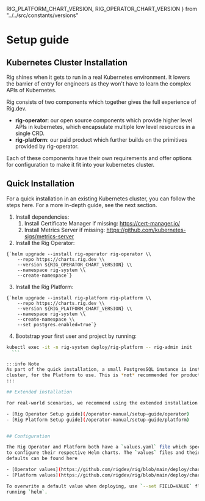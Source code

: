 RIG_PLATFORM_CHART_VERSION,
RIG_OPERATOR_CHART_VERSION
} from "../../src/constants/versions"

# Setup guide

## Kubernetes Cluster Installation

Rig shines when it gets to run in a real Kubernetes environment. It
lowers the barrier of entry for engineers as they won't have to learn the
complex APIs of Kubernetes.

Rig consists of two components which together gives the full experience of
Rig.dev.

- **rig-operator**: our open source components which provide higher level APIs in
  kubernetes, which encapsulate multiple low level resources in a single CRD.
- **rig-platform**: our paid product which further builds on the primitives
  provided by rig-operator.

Each of these components have their own requirements and offer options for
configuration to make it fit into your kubernetes cluster.

## Quick Installation

For a quick installation in an existing Kubernetes cluster, you can follow the
steps here. For a more in-depth guide, see the next section.

1. Install dependencies:
    1. Install Certificate Manager if missing: https://cert-manager.io/
    2. Install Metrics Server if missing: https://github.com/kubernetes-sigs/metrics-server
2. Install the Rig Operator:
  <pre><code className="language-bash">{`helm upgrade --install rig-operator rig-operator \\
    --repo https://charts.rig.dev \\
    --version ${RIG_OPERATOR_CHART_VERSION} \\
    --namespace rig-system \\
    --create-namespace`}</code></pre>
3. Install the Rig Platform:
  <pre><code className="language-bash">{`helm upgrade --install rig-platform rig-platform \\
    --repo https://charts.rig.dev \\
    --version ${RIG_PLATFORM_CHART_VERSION} \\
    --namespace rig-system \\
    --create-namespace \\
    --set postgres.enabled=true`}</code></pre>
4. Bootstrap your first user and project by running:
  ```bash
  kubectl exec -it -n rig-system deploy/rig-platform -- rig-admin init
    ```

:::info Note
As part of the quick installation, a small PostgresSQL instance is installed in your
cluster, for the Platform to use. This is *not* recommended for production environments.
:::

## Extended installation

For real-world scenarios, we recommend using the extended installation guides, available here:

- [Rig Operator Setup guide](/operator-manual/setup-guide/operator)
- [Rig Platform Setup guide](/operator-manual/setup-guide/platform)


## Configuration

The Rig Operator and Platform both have a `values.yaml` file which specify how
to configure their respective Helm charts. The `values` files and their
defaults can be found here

- [Operator values](https://github.com/rigdev/rig/blob/main/deploy/charts/rig-operator/values.yaml)
- [Platform values](https://github.com/rigdev/rig/blob/main/deploy/charts/rig-platform/values.yaml)

To overwrite a default value when deploying, use `--set FIELD=VALUE` flags when
running `helm`.
